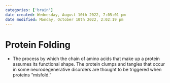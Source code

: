 ```yaml
---
categories: ['brain']
date created: Wednesday, August 10th 2022, 7:05:01 pm
date modified: Monday, October 10th 2022, 2:02:19 pm
---
```


# Protein Folding
- The process by which the chain of amino acids that make up a protein assumes its functional shape. The protein clumps and tangles that occur in some neurodegenerative disorders are thought to be triggered when proteins “misfold.”



